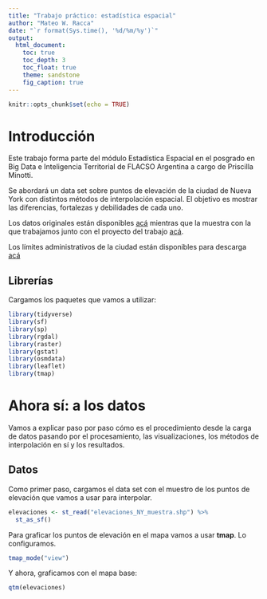 ```yaml
---
title: "Trabajo práctico: estadística espacial"
author: "Mateo W. Racca"
date: "`r format(Sys.time(), '%d/%m/%y')`"
output:
  html_document:
    toc: true
    toc_depth: 3
    toc_float: true
    theme: sandstone
    fig_caption: true
---
```


```r
knitr::opts_chunk$set(echo = TRUE)
```


# Introducción


Este trabajo forma parte del módulo Estadística Espacial en el posgrado en Big Data e Inteligencia Territorial de FLACSO Argentina a cargo de Priscilla Minotti.


Se abordará un data set sobre puntos de elevación de la ciudad de Nueva York con distintos métodos de interpolación espacial. El objetivo es mostrar las diferencias, fortalezas y debilidades de cada uno.


Los datos originales están disponibles [acá](https://data.cityofnewyork.us/api/geospatial/szwg-xci6?method=export&format=Shapefile) mientras que la muestra con la que trabajamos junto con el proyecto del trabajo [acá](https://github.com/raccamateo/interpolacion_espacial).


Los límites administrativos de la ciudad están disponibles para descarga [acá](https://www1.nyc.gov/assets/planning/download/zip/data-maps/open-data/nybb_21a.zip)

## Librerías


Cargamos los paquetes que vamos a utilizar:


```r
library(tidyverse)
library(sf)
library(sp)
library(rgdal)
library(raster)
library(gstat)
library(osmdata)
library(leaflet)
library(tmap)
```


# Ahora sí: a los datos

Vamos a explicar paso por paso cómo es el procedimiento desde la carga de datos pasando por el procesamiento, las visualizaciones, los métodos de interpolación en sí y los resultados.


## Datos


Como primer paso, cargamos el data set con el muestro de los puntos de elevación que vamos a usar para interpolar.


```r
elevaciones <- st_read("elevaciones_NY_muestra.shp") %>%
  st_as_sf() 
```


Para graficar los puntos de elevación en el mapa vamos a usar **tmap**. Lo configuramos.


```r
tmap_mode("view")
```


Y ahora, graficamos con el mapa base:


```r
qtm(elevaciones)
```



